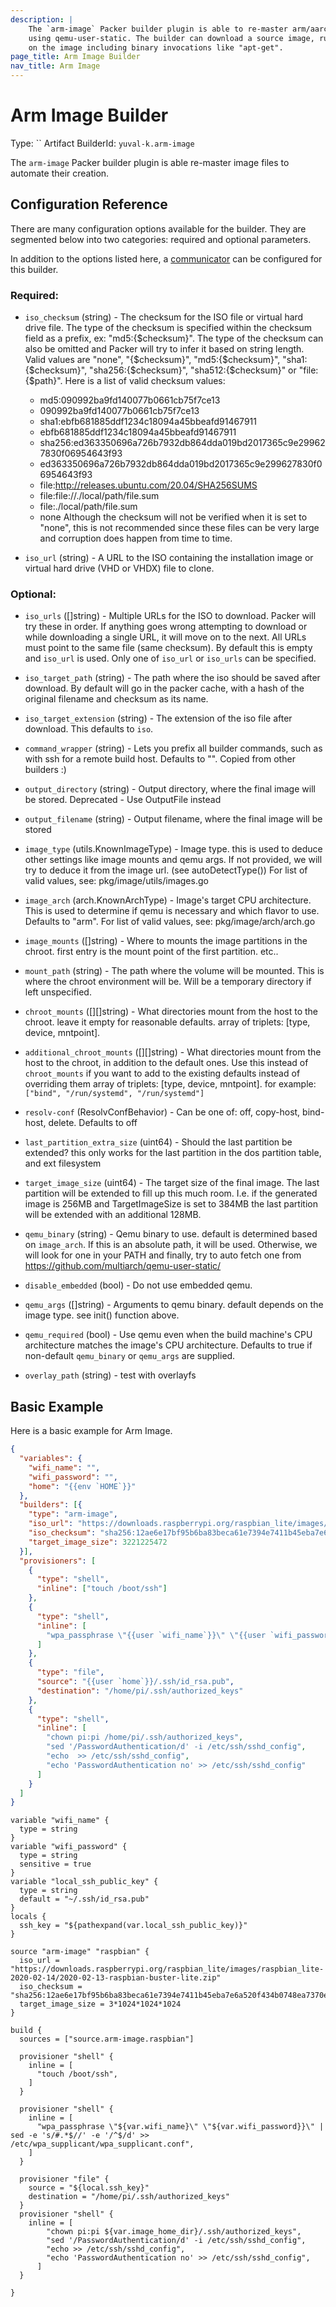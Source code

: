 ```yaml
---
description: |
    The `arm-image` Packer builder plugin is able to re-master arm/aarch64 images on x86 machines
    using qemu-user-static. The builder can download a source image, runs any provisioning necessary
    on the image including binary invocations like "apt-get".
page_title: Arm Image Builder
nav_title: Arm Image
---
```


# Arm Image Builder

Type: ``
Artifact BuilderId: `yuval-k.arm-image`

The `arm-image` Packer builder plugin is able re-master image files to automate their creation.

## Configuration Reference

There are many configuration options available for the builder. They are
segmented below into two categories: required and optional parameters.

In addition to the options listed here,
a [communicator](/docs/templates/legacy_json_templates/communicator) can be configured for this builder.

### Required:

<!-- Code generated from the comments of the ISOConfig struct in multistep/commonsteps/iso_config.go; DO NOT EDIT MANUALLY -->

- `iso_checksum` (string) - The checksum for the ISO file or virtual hard drive file. The type of
  the checksum is specified within the checksum field as a prefix, ex:
  "md5:{$checksum}". The type of the checksum can also be omitted and
  Packer will try to infer it based on string length. Valid values are
  "none", "{$checksum}", "md5:{$checksum}", "sha1:{$checksum}",
  "sha256:{$checksum}", "sha512:{$checksum}" or "file:{$path}". Here is a
  list of valid checksum values:
   * md5:090992ba9fd140077b0661cb75f7ce13
   * 090992ba9fd140077b0661cb75f7ce13
   * sha1:ebfb681885ddf1234c18094a45bbeafd91467911
   * ebfb681885ddf1234c18094a45bbeafd91467911
   * sha256:ed363350696a726b7932db864dda019bd2017365c9e299627830f06954643f93
   * ed363350696a726b7932db864dda019bd2017365c9e299627830f06954643f93
   * file:http://releases.ubuntu.com/20.04/SHA256SUMS
   * file:file://./local/path/file.sum
   * file:./local/path/file.sum
   * none
  Although the checksum will not be verified when it is set to "none",
  this is not recommended since these files can be very large and
  corruption does happen from time to time.

- `iso_url` (string) - A URL to the ISO containing the installation image or virtual hard drive
  (VHD or VHDX) file to clone.

<!-- End of code generated from the comments of the ISOConfig struct in multistep/commonsteps/iso_config.go; -->



### Optional:

<!-- Code generated from the comments of the ISOConfig struct in multistep/commonsteps/iso_config.go; DO NOT EDIT MANUALLY -->

- `iso_urls` ([]string) - Multiple URLs for the ISO to download. Packer will try these in order.
  If anything goes wrong attempting to download or while downloading a
  single URL, it will move on to the next. All URLs must point to the same
  file (same checksum). By default this is empty and `iso_url` is used.
  Only one of `iso_url` or `iso_urls` can be specified.

- `iso_target_path` (string) - The path where the iso should be saved after download. By default will
  go in the packer cache, with a hash of the original filename and
  checksum as its name.

- `iso_target_extension` (string) - The extension of the iso file after download. This defaults to `iso`.

<!-- End of code generated from the comments of the ISOConfig struct in multistep/commonsteps/iso_config.go; -->

<!-- Code generated from the comments of the Config struct in pkg/builder/config.go; DO NOT EDIT MANUALLY -->

- `command_wrapper` (string) - Lets you prefix all builder commands, such as with ssh for a remote build host. Defaults to "".
  Copied from other builders :)

- `output_directory` (string) - Output directory, where the final image will be stored.
  Deprecated - Use OutputFile instead

- `output_filename` (string) - Output filename, where the final image will be stored

- `image_type` (utils.KnownImageType) - Image type. this is used to deduce other settings like image mounts and qemu args.
  If not provided, we will try to deduce it from the image url. (see autoDetectType())
  For list of valid values, see: pkg/image/utils/images.go

- `image_arch` (arch.KnownArchType) - Image's target CPU architecture.
  This is used to determine if qemu is necessary and which flavor to use.
  Defaults to "arm". For list of valid values, see: pkg/image/arch/arch.go

- `image_mounts` ([]string) - Where to mounts the image partitions in the chroot.
  first entry is the mount point of the first partition. etc..

- `mount_path` (string) - The path where the volume will be mounted. This is where the chroot environment will be.
  Will be a temporary directory if left unspecified.

- `chroot_mounts` ([][]string) - What directories mount from the host to the chroot.
  leave it empty for reasonable defaults.
  array of triplets: [type, device, mntpoint].

- `additional_chroot_mounts` ([][]string) - What directories mount from the host to the chroot, in addition to the default ones.
  Use this instead of `chroot_mounts` if you want to add to the existing defaults instead of
  overriding them
  array of triplets: [type, device, mntpoint].
  for example: `["bind", "/run/systemd", "/run/systemd"]`

- `resolv-conf` (ResolvConfBehavior) - Can be one of: off, copy-host, bind-host, delete. Defaults to off

- `last_partition_extra_size` (uint64) - Should the last partition be extended? this only works for the last partition in the
  dos partition table, and ext filesystem

- `target_image_size` (uint64) - The target size of the final image. The last partition will be extended to
  fill up this much room. I.e. if the generated image is 256MB and TargetImageSize
  is set to 384MB the last partition will be extended with an additional 128MB.

- `qemu_binary` (string) - Qemu binary to use. default is determined based on `image_arch`.
  If this is an absolute path, it will be used. Otherwise, we will look for one in your PATH
  and finally, try to auto fetch one from https://github.com/multiarch/qemu-user-static/

- `disable_embedded` (bool) - Do not use embedded qemu.

- `qemu_args` ([]string) - Arguments to qemu binary. default depends on the image type. see init() function above.

- `qemu_required` (bool) - Use qemu even when the build machine's CPU architecture matches the image's CPU architecture.
  Defaults to true if non-default `qemu_binary` or `qemu_args` are supplied.

- `overlay_path` (string) - test with overlayfs

<!-- End of code generated from the comments of the Config struct in pkg/builder/config.go; -->



## Basic Example

Here is a basic example for Arm Image.

<Tabs>
<Tab heading="JSON">

``` json
{
  "variables": {
    "wifi_name": "",
    "wifi_password": "",
    "home": "{{env `HOME`}}"
  },
  "builders": [{
    "type": "arm-image",
    "iso_url": "https://downloads.raspberrypi.org/raspbian_lite/images/raspbian_lite-2020-02-14/2020-02-13-raspbian-buster-lite.zip",
    "iso_checksum": "sha256:12ae6e17bf95b6ba83beca61e7394e7411b45eba7e6a520f434b0748ea7370e8",
    "target_image_size": 3221225472
  }],  
  "provisioners": [
    {
      "type": "shell",
      "inline": ["touch /boot/ssh"]
    },
    {
      "type": "shell",
      "inline": [
        "wpa_passphrase \"{{user `wifi_name`}}\" \"{{user `wifi_password`}}\" | sed -e 's/#.*$//' -e '/^$/d' >> /etc/wpa_supplicant/wpa_supplicant.conf"
      ]
    },
    {
      "type": "file",
      "source": "{{user `home`}}/.ssh/id_rsa.pub",
      "destination": "/home/pi/.ssh/authorized_keys"
    },
    {
      "type": "shell",
      "inline": [
        "chown pi:pi /home/pi/.ssh/authorized_keys",
        "sed '/PasswordAuthentication/d' -i /etc/ssh/sshd_config",
        "echo  >> /etc/ssh/sshd_config",
        "echo 'PasswordAuthentication no' >> /etc/ssh/sshd_config"
      ]
    }
  ]
}
```

</Tab>
<Tab heading="HCL2">

```hcl
variable "wifi_name" {
  type = string
}
variable "wifi_password" {
  type = string
  sensitive = true
}
variable "local_ssh_public_key" {
  type = string
  default = "~/.ssh/id_rsa.pub"
}
locals {
  ssh_key = "${pathexpand(var.local_ssh_public_key)}"
}

source "arm-image" "raspbian" {
  iso_url = "https://downloads.raspberrypi.org/raspbian_lite/images/raspbian_lite-2020-02-14/2020-02-13-raspbian-buster-lite.zip"
  iso_checksum = "sha256:12ae6e17bf95b6ba83beca61e7394e7411b45eba7e6a520f434b0748ea7370e8"
  target_image_size = 3*1024*1024*1024
}

build {
  sources = ["source.arm-image.raspbian"]

  provisioner "shell" {
    inline = [
      "touch /boot/ssh",
    ]
  }

  provisioner "shell" {
    inline = [
      "wpa_passphrase \"${var.wifi_name}\" \"${var.wifi_password}}\" | sed -e 's/#.*$//' -e '/^$/d' >> /etc/wpa_supplicant/wpa_supplicant.conf",
    ]
  }

  provisioner "file" {
    source = "${local.ssh_key}"
    destination = "/home/pi/.ssh/authorized_keys"
  }
  provisioner "shell" {
    inline = [
        "chown pi:pi ${var.image_home_dir}/.ssh/authorized_keys",
        "sed '/PasswordAuthentication/d' -i /etc/ssh/sshd_config",
        "echo >> /etc/ssh/sshd_config",
        "echo 'PasswordAuthentication no' >> /etc/ssh/sshd_config",
      ]
  }

}
```

</Tab>
</Tabs>
